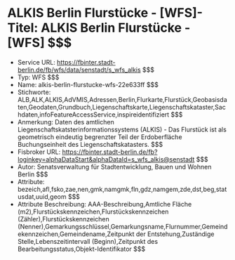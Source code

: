 # ALKIS Berlin Flurstücke - [WFS]- Titel: ALKIS Berlin Flurstücke - [WFS] $$$
- Service URL: https://fbinter.stadt-berlin.de/fb/wfs/data/senstadt/s_wfs_alkis $$$
- Typ: WFS $$$
- Name: alkis-berlin-flurstucke-wfs-22e633ff $$$
- Stichworte: ALB,ALK,ALKIS,AdVMIS,Adressen,Berlin,Flurkarte,Flurstück,Geobasisdaten,Geodaten,Grundbuch,Liegenschaftskarte,Liegenschaftskataster,Sachdaten,infoFeatureAccessService,inspireidentifiziert $$$
- Anmerkung: Daten des amtlichen Liegenschaftskatsterinformationssystems (ALKIS) - Das Flurstück ist als geometrisch eindeutig begrenzter Teil der Erdoberfläche Buchungseinheit des Liegenschaftskatasters. $$$
- Fisbroker URL: https://fbinter.stadt-berlin.de/fb?loginkey=alphaDataStart&alphaDataId=s_wfs_alkis@senstadt $$$
- Autor: Senatsverwaltung für Stadtentwicklung, Bauen und Wohnen Berlin $$$
- Attribute: bezeich,afl,fsko,zae,nen,gmk,namgmk,fln,gdz,namgem,zde,dst,beg,statusdat,uuid,geom $$$
- Attribute Beschreibung: AAA-Beschreibung,Amtliche Fläche (m2),Flurstückskennzeichen,Flurstückskennzeichen (Zähler),Flurstückskennzeichen (Nenner),Gemarkungsschlüssel,Gemarkungsname,Flurnummer,Gemeindekennzeichen,Gemeindename,Zeitpunkt der Entstehung,Zuständige Stelle,Lebenszeitintervall (Beginn),Zeitpunkt des Bearbeitungsstatus,Objekt-Identifikator $$$
